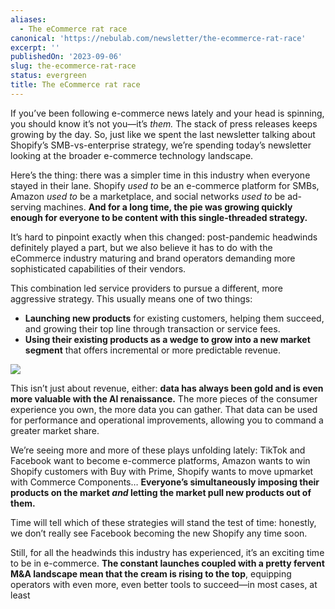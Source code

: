 ```yaml
---
aliases:
  - The eCommerce rat race
canonical: 'https://nebulab.com/newsletter/the-ecommerce-rat-race'
excerpt: ''
publishedOn: '2023-09-06'
slug: the-ecommerce-rat-race
status: evergreen
title: The eCommerce rat race
---
```

If you’ve been following e-commerce news lately and your head is spinning, you should know it’s not you—it’s _them._ The stack of press releases keeps growing by the day. So, just like we spent the last newsletter talking about Shopify’s SMB-vs-enterprise strategy, we’re spending today’s newsletter looking at the broader e-commerce technology landscape.

Here’s the thing: there was a simpler time in this industry when everyone stayed in their lane. Shopify _used to_ be an e-commerce platform for SMBs, Amazon _used to_ be a marketplace, and social networks _used to_ be ad-serving machines. **And for a long time, the pie was growing quickly enough for everyone to be content with this single-threaded strategy.**

It’s hard to pinpoint exactly when this changed: post-pandemic headwinds definitely played a part, but we also believe it has to do with the eCommerce industry maturing and brand operators demanding more sophisticated capabilities of their vendors.

This combination led service providers to pursue a different, more aggressive strategy. This usually means one of two things:

- **Launching new products** for existing customers, helping them succeed, and growing their top line through transaction or service fees.
- **Using their existing products as a wedge to grow into a new market segment** that offers incremental or more predictable revenue.

![](https://mcusercontent.com/679f4835b2683d59bc5762ec3/images/30b1d1df-1fcc-080e-e0d6-411d2b83349d.jpg)

This isn’t just about revenue, either: **data has always been gold and is even more valuable with the AI renaissance.** The more pieces of the consumer experience you own, the more data you can gather. That data can be used for performance and operational improvements, allowing you to command a greater market share.

We’re seeing more and more of these plays unfolding lately: TikTok and Facebook want to become e-commerce platforms, Amazon wants to win Shopify customers with Buy with Prime, Shopify wants to move upmarket with Commerce Components… **Everyone’s simultaneously imposing their products on the market _and_ letting the market pull new products out of them.**

Time will tell which of these strategies will stand the test of time: honestly, we don’t really see Facebook becoming the new Shopify any time soon.

Still, for all the headwinds this industry has experienced, it’s an exciting time to be in e-commerce. **The constant launches coupled with a pretty fervent M&A landscape mean that the cream is rising to the top**, equipping operators with even more, even better tools to succeed—in most cases, at least
